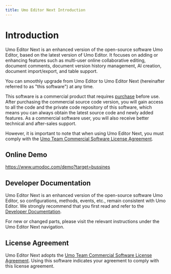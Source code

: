 ```yaml
---
title: Umo Editor Next Introduction
---
```


# Introduction

Umo Editor Next is an enhanced version of the open-source software Umo Editor, based on the latest version of Umo Editor. It focuses on adding or enhancing features such as multi-user online collaborative editing, document comments, document version history management, AI creation, document import/export, and table support. 

You can smoothly upgrade from Umo Editor to Umo Editor Next (hereinafter referred to as "this software") at any time.

This software is a commercial product that requires [purchase](https://www.umodoc.com/business) before use. After purchasing the commercial source code version, you will gain access to all the code and the private code repository of this software, which means you can always obtain the latest source code and newly added features. As a commercial software user, you will also receive better technical and after-sales support.

However, it is important to note that when using Umo Editor Next, you must comply with the [Umo Team Commercial Software License Agreement](license).

## Online Demo

https://www.umodoc.com/demo?target=bussines

## Developer Documentation

Umo Editor Next is an enhanced version of the open-source software Umo Editor, so configurations, methods, events, etc., remain consistent with Umo Editor. We strongly recommend that you first read and refer to the [Developer Documentation](https://dev.umodoc.com/en/docs).

For new or changed parts, please visit the relevant instructions under the Umo Editor Next navigation.

## License Agreement

Umo Editor Next adopts the [Umo Team Commercial Software License Agreement](license). Using this software indicates your agreement to comply with this license agreement.
